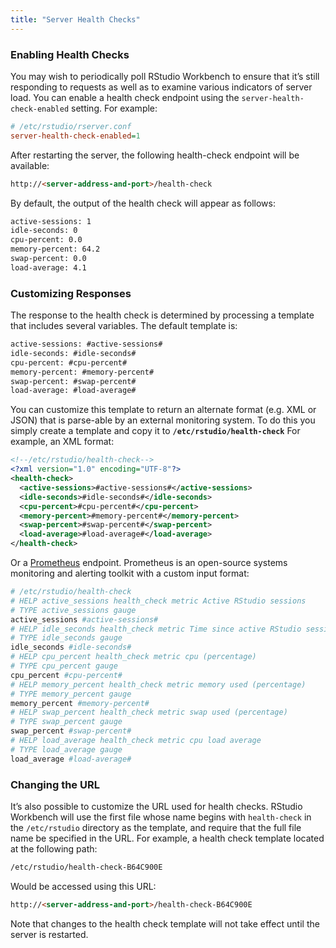 ```yaml
---
title: "Server Health Checks"
---
```


### Enabling Health Checks

You may wish to periodically poll RStudio Workbench to ensure that it's still responding to requests as well as to examine various indicators of server load. You can enable a health check endpoint using the `server-health-check-enabled` setting. For example:

```ini
# /etc/rstudio/rserver.conf
server-health-check-enabled=1
```

After restarting the server, the following health-check endpoint will be available:

```html
http://<server-address-and-port>/health-check
```

By default, the output of the health check will appear as follows:

```coldfusion
active-sessions: 1
idle-seconds: 0
cpu-percent: 0.0
memory-percent: 64.2
swap-percent: 0.0
load-average: 4.1
```

### Customizing Responses 

The response to the health check is determined by processing a template that includes several variables. The default template is:

```coldfusion
active-sessions: #active-sessions#
idle-seconds: #idle-seconds#
cpu-percent: #cpu-percent#
memory-percent: #memory-percent#
swap-percent: #swap-percent#
load-average: #load-average#
```

You can customize this template to return an alternate format (e.g. XML or JSON) that is parse-able by an external monitoring system. To do this you simply create a template and copy it to **`/etc/rstudio/health-check`** For example, an XML format:

```xml
<!--/etc/rstudio/health-check-->
<?xml version="1.0" encoding="UTF-8"?>
<health-check>
  <active-sessions>#active-sessions#</active-sessions>
  <idle-seconds>#idle-seconds#</idle-seconds>
  <cpu-percent>#cpu-percent#</cpu-percent>
  <memory-percent>#memory-percent#</memory-percent>
  <swap-percent>#swap-percent#</swap-percent>
  <load-average>#load-average#</load-average>
</health-check>
```

Or a [Prometheus](https://prometheus.io/docs/introduction/overview/) endpoint. Prometheus is an open-source systems monitoring and alerting toolkit with a custom input format:

```bash
# /etc/rstudio/health-check
# HELP active_sessions health_check metric Active RStudio sessions
# TYPE active_sessions gauge
active_sessions #active-sessions#
# HELP idle_seconds health_check metric Time since active RStudio sessions
# TYPE idle_seconds gauge
idle_seconds #idle-seconds#
# HELP cpu_percent health_check metric cpu (percentage)
# TYPE cpu_percent gauge
cpu_percent #cpu-percent#
# HELP memory_percent health_check metric memory used (percentage)
# TYPE memory_percent gauge
memory_percent #memory-percent#
# HELP swap_percent health_check metric swap used (percentage)
# TYPE swap_percent gauge
swap_percent #swap-percent#
# HELP load_average health_check metric cpu load average
# TYPE load_average gauge
load_average #load-average#
```

### Changing the URL

It's also possible to customize the URL used for health checks. RStudio Workbench will use the first file whose name begins with `health-check` in the `/etc/rstudio` directory as the template, and require that the full file name be specified in the URL. For example, a health check template located at the following path:

```bash
/etc/rstudio/health-check-B64C900E
```

Would be accessed using this URL:

```html
http://<server-address-and-port>/health-check-B64C900E
```

Note that changes to the health check template will not take effect until the server is restarted.
